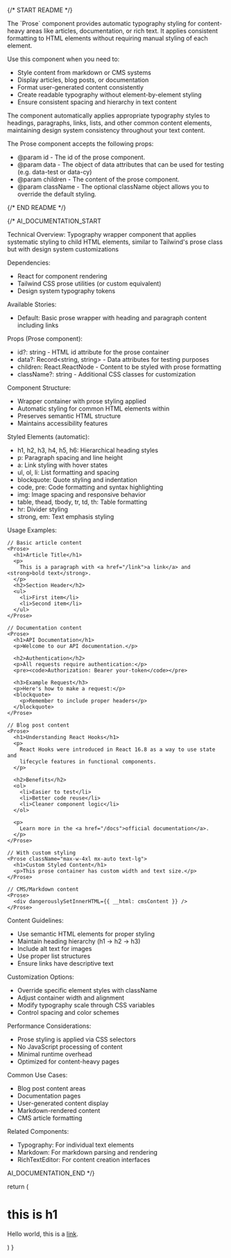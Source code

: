 
{/* START README */}
<div className="prose prose-sm max-w-none">
The `Prose` component provides automatic typography styling for content-heavy areas like articles, documentation, or rich text. It applies consistent formatting to HTML elements without requiring manual styling of each element.

Use this component when you need to:

- Style content from markdown or CMS systems
- Display articles, blog posts, or documentation
- Format user-generated content consistently
- Create readable typography without element-by-element styling
- Ensure consistent spacing and hierarchy in text content

The component automatically applies appropriate typography styles to headings, paragraphs, links, lists, and other common content elements, maintaining design system consistency throughout your text content.

The Prose component accepts the following props:

- @param id - The id of the prose component.
- @param data - The object of data attributes that can be used for testing (e.g. data-test or data-cy)
- @param children - The content of the prose component.
- @param className - The optional className object allows you to override the default styling.
</div>
{/* END README */}

{/*
AI_DOCUMENTATION_START

Technical Overview: Typography wrapper component that applies systematic styling to child HTML elements, similar to Tailwind's prose class but with design system customizations

Dependencies:

- React for component rendering
- Tailwind CSS prose utilities (or custom equivalent)
- Design system typography tokens

Available Stories:

- Default: Basic prose wrapper with heading and paragraph content including links

Props (Prose component):

- id?: string - HTML id attribute for the prose container
- data?: Record<string, string> - Data attributes for testing purposes
- children: React.ReactNode - Content to be styled with prose formatting
- className?: string - Additional CSS classes for customization

Component Structure:

- Wrapper container with prose styling applied
- Automatic styling for common HTML elements within
- Preserves semantic HTML structure
- Maintains accessibility features

Styled Elements (automatic):

- h1, h2, h3, h4, h5, h6: Hierarchical heading styles
- p: Paragraph spacing and line height
- a: Link styling with hover states
- ul, ol, li: List formatting and spacing
- blockquote: Quote styling and indentation
- code, pre: Code formatting and syntax highlighting
- img: Image spacing and responsive behavior
- table, thead, tbody, tr, td, th: Table formatting
- hr: Divider styling
- strong, em: Text emphasis styling

Usage Examples:

```tsx
// Basic article content
<Prose>
  <h1>Article Title</h1>
  <p>
    This is a paragraph with <a href="/link">a link</a> and <strong>bold text</strong>.
  </p>
  <h2>Section Header</h2>
  <ul>
    <li>First item</li>
    <li>Second item</li>
  </ul>
</Prose>

// Documentation content
<Prose>
  <h1>API Documentation</h1>
  <p>Welcome to our API documentation.</p>

  <h2>Authentication</h2>
  <p>All requests require authentication:</p>
  <pre><code>Authorization: Bearer your-token</code></pre>

  <h3>Example Request</h3>
  <p>Here's how to make a request:</p>
  <blockquote>
    <p>Remember to include proper headers</p>
  </blockquote>
</Prose>

// Blog post content
<Prose>
  <h1>Understanding React Hooks</h1>
  <p>
    React Hooks were introduced in React 16.8 as a way to use state and
    lifecycle features in functional components.
  </p>

  <h2>Benefits</h2>
  <ol>
    <li>Easier to test</li>
    <li>Better code reuse</li>
    <li>Cleaner component logic</li>
  </ol>

  <p>
    Learn more in the <a href="/docs">official documentation</a>.
  </p>
</Prose>

// With custom styling
<Prose className="max-w-4xl mx-auto text-lg">
  <h1>Custom Styled Content</h1>
  <p>This prose container has custom width and text size.</p>
</Prose>

// CMS/Markdown content
<Prose>
  <div dangerouslySetInnerHTML={{ __html: cmsContent }} />
</Prose>
```

Content Guidelines:

- Use semantic HTML elements for proper styling
- Maintain heading hierarchy (h1 → h2 → h3)
- Include alt text for images
- Use proper list structures
- Ensure links have descriptive text

Customization Options:

- Override specific element styles with className
- Adjust container width and alignment
- Modify typography scale through CSS variables
- Control spacing and color schemes

Performance Considerations:

- Prose styling is applied via CSS selectors
- No JavaScript processing of content
- Minimal runtime overhead
- Optimized for content-heavy pages

Common Use Cases:

- Blog post content areas
- Documentation pages
- User-generated content display
- Markdown-rendered content
- CMS article formatting

Related Components:

- Typography: For individual text elements
- Markdown: For markdown parsing and rendering
- RichTextEditor: For content creation interfaces

AI_DOCUMENTATION_END
*/}

  return (
    <Prose>
      <h1>this is h1</h1>
      <p>
        Hello world, this is a <a href="/?story=prose--default">link</a>.
      </p>
    </Prose>
  )
}
